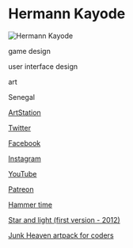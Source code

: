 # Hermann Kayode

![Hermann Kayode](https://cdnb.artstation.com/p/assets/images/images/026/481/237/large/hermann-kayode-oya.jpg)

<Skills>

game design

user interface design

art

</Skills>

<Location>

Senegal

</Location>

<Personal>

[ArtStation](https://www.artstation.com/airman4)

[Twitter](https://twitter.com/lenneth4)

[Facebook](https://facebook.com/hermann.P.S.kayode)

[Instagram](https://www.instagram.com/hermannkayode/)

[YouTube](https://www.youtube.com/user/orinn24)

[Patreon](https://www.patreon.com/airman4)

</Personal>



<Games>

[Hammer time](https://airman4.itch.io/hammertime)

[Star and light (first version - 2012)](https://airman4.itch.io/star-and-light-10)

[Junk Heaven artpack for coders](https://www.unrealengine.com/marketplace/junk-heaven-art-assets/)

</Games>
